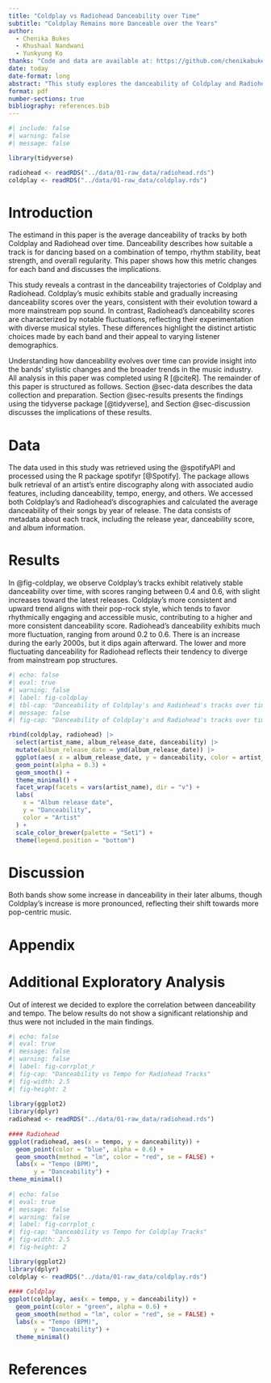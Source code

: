```yaml
---
title: "Coldplay vs Radiohead Danceability over Time"
subtitle: "Coldplay Remains more Danceable over the Years"
author: 
  - Chenika Bukes
  - Khushaal Nandwani
  - Yunkyung Ko
thanks: "Code and data are available at: https://github.com/chenikabukes/RadioheadColdplay"
date: today
date-format: long
abstract: "This study explores the danceability of Coldplay and Radiohead over time by using data extracted from Spotify’s API. The results show that Coldplay's average danceability scores have remained consistently higher, typically ranging from 0.4 to 0.6, compared to Radiohead's fluctuating scores, which vary between 0.2 and 0.6, reflecting Coldplay's stable pop-rock style and Radiohead's experimental musical approach. These findings are relevant in understanding the musical evolution of both bands and their appeal to different types of listeners."
format: pdf
number-sections: true
bibliography: references.bib
---
```


```r
#| include: false
#| warning: false
#| message: false

library(tidyverse)

radiohead <- readRDS("../data/01-raw_data/radiohead.rds")
coldplay <- readRDS("../data/01-raw_data/coldplay.rds")
```


# Introduction
The estimand in this paper is the average danceability of tracks by both Coldplay and Radiohead over time. Danceability describes how suitable a track is for dancing based on a combination of tempo, rhythm stability, beat strength, and overall regularity. This paper shows how this metric changes for each band and discusses the implications.

This study reveals a contrast in the danceability trajectories of Coldplay and Radiohead. Coldplay's music exhibits stable and gradually increasing danceability scores over the years, consistent with their evolution toward a more mainstream pop sound. In contrast, Radiohead's danceability scores are characterized by notable fluctuations, reflecting their experimentation with diverse musical styles. These differences highlight the distinct artistic choices made by each band and their appeal to varying listener demographics.

Understanding how danceability evolves over time can provide insight into the bands' stylistic changes and the broader trends in the music industry. All analysis in this paper was completed using R [@citeR]. The remainder of this paper is structured as follows. Section @sec-data describes the data collection and preparation. Section @sec-results presents the findings using the tidyverse package [@tidyverse], and Section @sec-discussion discusses the implications of these results.

# Data {#sec-data}

The data used in this study was retrieved using the @spotifyAPI and processed using the R package spotifyr [@Spotify]. The package allows bulk retrieval of an artist’s entire discography along with associated audio features, including danceability, tempo, energy, and others. We accessed both Coldplay's and Radiohead’s discographies and calculated the average danceability of their songs by year of release. The data consists of metadata about each track, including the release year, danceability score, and album information. 


# Results {#sec-results}

In @fig-coldplay, we observe Coldplay's tracks exhibit relatively stable danceability over time, with scores ranging between 0.4 and 0.6, with slight increases toward the latest releases. Coldplay’s more consistent and upward trend aligns with their pop-rock style, which tends to favor rhythmically engaging and accessible music, contributing to a higher and more consistent danceability score. Radiohead’s danceability exhibits much more fluctuation, ranging from around 0.2 to 0.6. There is an increase during the early 2000s, but it dips again afterward. The lower and more fluctuating danceability for Radiohead reflects their tendency to diverge from mainstream pop structures.

```r
#| echo: false
#| eval: true
#| warning: false
#| label: fig-coldplay
#| tbl-cap: "Danceability of Coldplay's and Radiohead's tracks over time"
#| message: false
#| fig-cap: "Danceability of Coldplay's and Radiohead's tracks over time"

rbind(coldplay, radiohead) |>
  select(artist_name, album_release_date, danceability) |>
  mutate(album_release_date = ymd(album_release_date)) |>
  ggplot(aes( x = album_release_date, y = danceability, color = artist_name)) +
  geom_point(alpha = 0.3) +
  geom_smooth() +
  theme_minimal() +
  facet_wrap(facets = vars(artist_name), dir = "v") +
  labs(
    x = "Album release date",
    y = "Danceability",
    color = "Artist"
  ) +
  scale_color_brewer(palette = "Set1") +
  theme(legend.position = "bottom")
```


# Discussion {#sec-discussion}
Both bands show some increase in danceability in their later albums, though Coldplay's increase is more pronounced, reflecting their shift towards more pop-centric music.


\newpage


\appendix

# Appendix {-}

# Additional Exploratory Analysis

Out of interest we decided to explore the correlation between danceability and tempo. The below results do not show a significant relationship and thus were not included in the main findings. 
```R
#| echo: false
#| eval: true
#| message: false
#| warning: false
#| label: fig-corrplot_r
#| fig-cap: "Danceability vs Tempo for Radiohead Tracks"
#| fig-width: 2.5
#| fig-height: 2
 
library(ggplot2)
library(dplyr)
radiohead <- readRDS("../data/01-raw_data/radiohead.rds")
 
#### Radiohead
ggplot(radiohead, aes(x = tempo, y = danceability)) +
  geom_point(color = "blue", alpha = 0.6) +
  geom_smooth(method = "lm", color = "red", se = FALSE) +
  labs(x = "Tempo (BPM)",
       y = "Danceability") +
theme_minimal()
 
#| echo: false
#| eval: true
#| message: false
#| warning: false
#| label: fig-corrplot_c
#| fig-cap: "Danceability vs Tempo for Coldplay Tracks"
#| fig-width: 2.5
#| fig-height: 2

library(ggplot2)
library(dplyr)
coldplay <- readRDS("../data/01-raw_data/coldplay.rds")
 
#### Coldplay
ggplot(coldplay, aes(x = tempo, y = danceability)) +
  geom_point(color = "green", alpha = 0.6) +
  geom_smooth(method = "lm", color = "red", se = FALSE) +
  labs(x = "Tempo (BPM)",
       y = "Danceability") +
  theme_minimal()
```
\newpage 

# References
